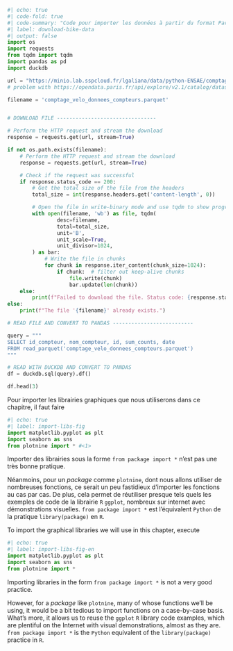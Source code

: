```python
#| echo: true
#| code-fold: true
#| code-summary: "Code pour importer les données à partir du format Parquet"
#| label: download-bike-data
#| output: false
import os
import requests
from tqdm import tqdm
import pandas as pd
import duckdb

url = "https://minio.lab.sspcloud.fr/lgaliana/data/python-ENSAE/comptage-velo-donnees-compteurs.parquet"
# problem with https://opendata.paris.fr/api/explore/v2.1/catalog/datasets/comptage-velo-donnees-compteurs/exports/parquet?lang=fr&timezone=Europe%2FParis

filename = 'comptage_velo_donnees_compteurs.parquet'


# DOWNLOAD FILE --------------------------------

# Perform the HTTP request and stream the download
response = requests.get(url, stream=True)

if not os.path.exists(filename):
    # Perform the HTTP request and stream the download
    response = requests.get(url, stream=True)

    # Check if the request was successful
    if response.status_code == 200:
        # Get the total size of the file from the headers
        total_size = int(response.headers.get('content-length', 0))

        # Open the file in write-binary mode and use tqdm to show progress
        with open(filename, 'wb') as file, tqdm(
                desc=filename,
                total=total_size,
                unit='B',
                unit_scale=True,
                unit_divisor=1024,
        ) as bar:
            # Write the file in chunks
            for chunk in response.iter_content(chunk_size=1024):
                if chunk:  # filter out keep-alive chunks
                    file.write(chunk)
                    bar.update(len(chunk))
    else:
        print(f"Failed to download the file. Status code: {response.status_code}")
else:
    print(f"The file '{filename}' already exists.")

# READ FILE AND CONVERT TO PANDAS --------------------------

query = """
SELECT id_compteur, nom_compteur, id, sum_counts, date
FROM read_parquet('comptage_velo_donnees_compteurs.parquet')
"""

# READ WITH DUCKDB AND CONVERT TO PANDAS
df = duckdb.sql(query).df()
```

```python
df.head(3)
```

:::: {.content-visible when-profile="fr"}

Pour importer les librairies graphiques que nous utiliserons dans ce chapitre, il faut faire

```python
#| echo: true
#| label: import-libs-fig
import matplotlib.pyplot as plt
import seaborn as sns
from plotnine import * #<1>
```

::: {.callout-warning}
Importer des librairies sous la forme `from package import *` n'est pas une très bonne pratique. 

Néanmoins, pour un _package_ comme `plotnine`, dont nous allons utiliser de nombreuses fonctions, ce serait un peu fastidieux d'importer les fonctions au cas par cas. De plus, cela permet de réutiliser presque tels quels les exemples de code de la librairie `R` `ggplot`, nombreux sur internet avec démonstrations visuelles. `from package import *` est l'équivalent `Python` de la pratique `library(package)` en `R`.
:::

::::


:::: {.content-visible when-profile="en"}

To import the graphical libraries we will use in this chapter, execute

```python
#| echo: true
#| label: import-libs-fig-en
import matplotlib.pyplot as plt
import seaborn as sns
from plotnine import *
```

::: {.callout-warning}
Importing libraries in the form `from package import *` is not a very good practice. 

However, for a _package_ like `plotnine`, many of whose functions we'll be using, it would be a bit tedious to import functions on a case-by-case basis. What's more, it allows us to reuse the `ggplot` `R` library code examples, which are plentiful on the Internet with visual demonstrations, almost as they are. `from package import *` is the `Python` equivalent of the `library(package)` practice in `R`.
:::

::::